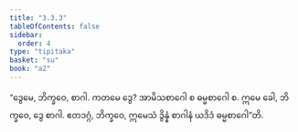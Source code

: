 ```yaml
---
title: "3.3.3"
tableOfContents: false
sidebar:
  order: 4
type: "tipitaka"
basket: "su"
book: "a2"
---
```



<DynamicBreadcrumb />

<Division number="144" book="a2">

<Paragraph number="235" book="a2">
“ဒွေမေ, ဘိက္ခဝေ, စာဂါ. ကတမေ ဒွေ? အာမိသစာဂေါ စ ဓမ္မစာဂေါ စ. ဣမေ ခေါ, ဘိက္ခဝေ, ဒွေ စာဂါ. ဧတဒဂ္ဂံ, ဘိက္ခဝေ, ဣမေသံ ဒွိန္နံ စာဂါနံ ယဒိဒံ ဓမ္မစာဂေါ”တိ.
</Paragraph>
</Division>